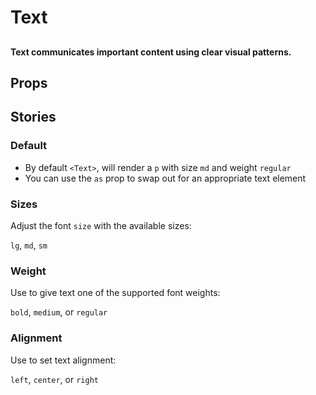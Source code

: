 
# Text

##

<h4>
	Text communicates important content using clear visual patterns.
</h4>

<Canvas>
  <Story id="components-text--default" />
</Canvas>


## Props

<ArgsTable of={Text} />

## Stories

### Default 

- By default `<Text>`, will render a `p` with size `md` and weight `regular`
- You can use the `as` prop to swap out for an appropriate text element

<Canvas>
  <Story id="components-text--default" />
</Canvas>

### Sizes

Adjust the font `size` with the available sizes:

`lg`, `md`, `sm`

<Canvas>
  <Story id="components-text--default" />
</Canvas>


### Weight

Use to give text one of the supported font weights: 

`bold`, `medium`, or `regular`

<Canvas>
  <Story id="components-text--weight" />
</Canvas>


### Alignment

Use to set text alignment: 

`left`, `center`, or `right`

<Canvas>
  <Story id="components-text--alignment" />
</Canvas>

